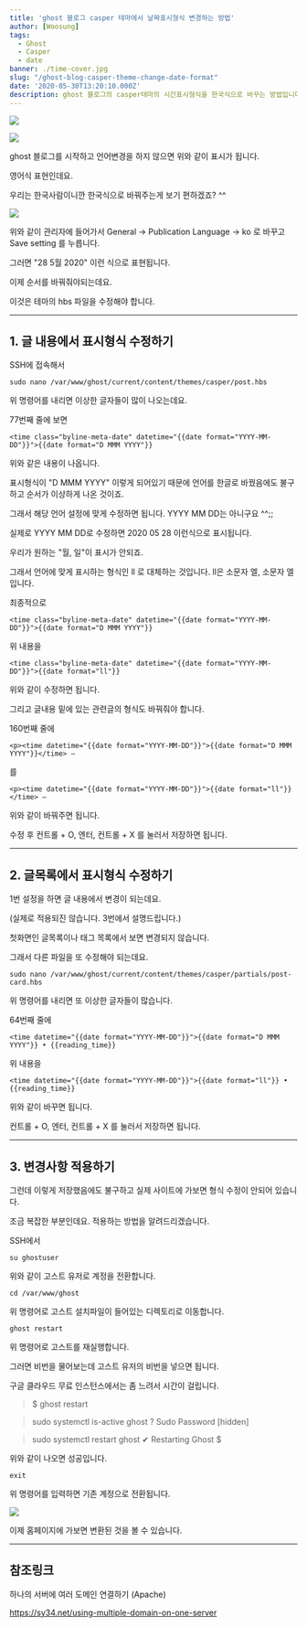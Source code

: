 ```yaml
---
title: 'ghost 블로그 casper 테마에서 날짜표시형식 변경하는 방법'
author: [Woosung]
tags: 
  - Ghost
  - Casper
  - date
banner: ./time-cover.jpg
slug: "/ghost-blog-casper-theme-change-date-format"
date: '2020-05-30T13:20:10.000Z'
description: ghost 블로그의 casper테마의 시간표시형식을 한국식으로 바꾸는 방법입니다. hbs를 수정하고 ghost를 재실행하면 변경이 가능합니다.
---
```

![](./time-cover.jpg)

![](./01-before.png)

ghost 블로그를 시작하고 언어변경을 하지 않으면 위와 같이 표시가 됩니다.

영어식 표현인데요. 

우리는 한국사람이니깐 한국식으로 바꿔주는게 보기 편하겠죠? ^^

![](./03-language.png)

위와 같이 관리자에 들어가서 General -> Publication Language -> ko 로 바꾸고 Save setting 를 누릅니다.

그러면 "28 5월 2020" 이런 식으로 표현됩니다.

이제 순서를 바꿔줘야되는데요.

이것은 테마의 hbs 파일을 수정해야 합니다.

---

## 1. 글 내용에서 표시형식 수정하기

SSH에 접속해서

    sudo nano /var/www/ghost/current/content/themes/casper/post.hbs
    

위 명령어를 내리면 이상한 글자들이 많이 나오는데요.

77번째 줄에 보면

    <time class="byline-meta-date" datetime="{{date format="YYYY-MM-DD"}}">{{date format="D MMM YYYY"}}
    

위와 같은 내용이 나옵니다.

표시형식이 "D MMM YYYY" 이렇게 되어있기 때문에 언어를 한글로 바꿨음에도 불구하고 순서가 이상하게 나온 것이죠.

그래서 해당 언어 설정에 맞게 수정하면 됩니다. YYYY MM DD는 아니구요 ^^;;

실제로 YYYY MM DD로 수정하면 2020 05 28 이런식으로 표시됩니다.

우리가 원하는 "월, 일"이 표시가 안되죠.

그래서 언어에 맞게 표시하는 형식인 ll 로 대체하는 것입니다. ll은 소문자 엘, 소문자 엘 입니다.

최종적으로

    <time class="byline-meta-date" datetime="{{date format="YYYY-MM-DD"}}">{{date format="D MMM YYYY"}}
    

위 내용을

    <time class="byline-meta-date" datetime="{{date format="YYYY-MM-DD"}}">{{date format="ll"}}
    

위와 같이 수정하면 됩니다.

그리고 글내용 밑에 있는 관련글의 형식도 바꿔줘야 합니다.

160번째 줄에

    <p><time datetime="{{date format="YYYY-MM-DD"}}">{{date format="D MMM YYYY"}}</time> –
    

를

    <p><time datetime="{{date format="YYYY-MM-DD"}}">{{date format="ll"}}</time> –
    

위와 같이 바꿔주면 됩니다.

수정 후 컨트롤 + O, 엔터, 컨트롤 + X 를 눌러서 저장하면 됩니다.

---


## 2. 글목록에서 표시형식 수정하기

1번 설정을 하면 글 내용에서 변경이 되는데요.  

(실제로 적용되진 않습니다. 3번에서 설명드립니다.)

첫화면인 글목록이나 태그 목록에서 보면 변경되지 않습니다.

그래서 다른 파일을 또 수정해야 되는데요.

    sudo nano /var/www/ghost/current/content/themes/casper/partials/post-card.hbs
    

위 명령어를 내리면 또 이상한 글자들이 많습니다.

64번째 줄에

    <time datetime="{{date format="YYYY-MM-DD"}}">{{date format="D MMM YYYY"}} • {{reading_time}}
    

위 내용을

    <time datetime="{{date format="YYYY-MM-DD"}}">{{date format="ll"}} • {{reading_time}}
    

위와 같이 바꾸면 됩니다.

컨트롤 + O, 엔터, 컨트롤 + X 를 눌러서 저장하면 됩니다.

---


## 3. 변경사항 적용하기

그런데 이렇게 저장했음에도 불구하고 실제 사이트에 가보면 형식 수정이 안되어 있습니다.

조금 복잡한 부분인데요. 적용하는 방법을 알려드리겠습니다.

SSH에서

    su ghostuser
    

위와 같이 고스트 유저로 계정을 전환합니다.

    cd /var/www/ghost
    

위 명령어로 고스트 설치파일이 들어있는 디렉토리로 이동합니다.

    ghost restart
    

위 명령어로 고스트를 재실행합니다.

그러면 비번을 물어보는데 고스트 유저의 비번을 넣으면 됩니다.

구글 클라우드 무료 인스턴스에서는 좀 느려서 시간이 걸립니다.

> $ ghost restart

> sudo systemctl is-active ghost
> ? Sudo Password [hidden]

> sudo systemctl restart ghost
> ✔ Restarting Ghost
> $

위와 같이 나오면 성공입니다.

    exit
    

위 명령어를 입력하면 기존 계정으로 전환됩니다.

![](./02-after.png)

이제 홈페이지에 가보면 변환된 것을 볼 수 있습니다.

---

## 참조링크


하나의 서버에 여러 도메인 연결하기 (Apache)

<a href="https://sy34.net/using-multiple-domain-on-one-server" target="_blank" rel="noopener noreferrer">https://sy34.net/using-multiple-domain-on-one-server</a>
